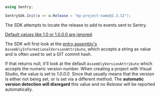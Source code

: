 ```csharp
using Sentry;

SentrySdk.Init(o => o.Release = "my-project-name@2.3.12");
```

The SDK attempts to locate the release to add to events sent to Sentry.

<Note><markdown>

[Default values like 1.0 or 1.0.0.0 are ignored](https://github.com/getsentry/sentry-dotnet/blob/dbb5a3af054d0ca6f801de37fb7db3632ca2c65a/src/Sentry/Internal/ApplicationVersionLocator.cs#L14-L21).

</markdown></Note>

The SDK will first look at the [entry assembly's](<https://msdn.microsoft.com/en-us/library/system.reflection.assembly.getentryassembly(v=vs.110).aspx>) `AssemblyInformationalVersionAttribute`, which accepts a string as
value and is often used to set a GIT commit hash.

If that returns null, it'll look at the default `AssemblyVersionAttribute` which accepts the numeric version number. When creating a project with Visual Studio, the value is set to _1.0.0.0_.
Since that usually means that the version is either not being set, or is set via a different method. The **automatic version detection will disregard** this value and no _Release_ will be reported automatically.
